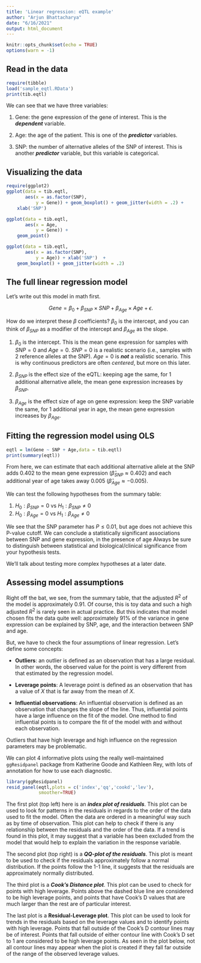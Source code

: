 ```yaml
---
title: 'Linear regression: eQTL example'
author: "Arjun Bhattacharya"
date: "6/16/2021"
output: html_document
---
```


```r
knitr::opts_chunk$set(echo = TRUE)
options(warn = -1)
```

## Read in the data

```r
require(tibble)
load('sample_eqtl.RData')
print(tib.eqtl)
```

We can see that we have three variables:

1.  Gene: the gene expression of the gene of interest. This is the ***dependent*** variable.

2.  Age: the age of the patient. This is one of the ***predictor*** variables.

3.  SNP: the number of alternative alleles of the SNP of interest. This is another ***predictor*** variable, but this variable is categorical.

## Visualizing the data

```r
require(ggplot2)
ggplot(data = tib.eqtl,
       aes(x = as.factor(SNP),
           y = Gene)) + geom_boxplot() + geom_jitter(width = .2) + 
    xlab('SNP')

ggplot(data = tib.eqtl,
       aes(x = Age,
           y = Gene)) +
    geom_point()

ggplot(data = tib.eqtl,
       aes(x = as.factor(SNP),
           y = Age)) + xlab('SNP')  +
    geom_boxplot() + geom_jitter(width = .2)
```

## The full linear regression model

Let's write out this model in math first.

$$
Gene = \beta_0 + \beta_{SNP} \times SNP + \beta_{Age} \times Age + \epsilon.
$$

How do we interpret these $\beta$ coefficients? $\beta_0$ is the intercept,
and you can
think of $\beta_{SNP}$ as a modifier of the intercept 
and $\beta_{Age}$ as the slope.

1.  $\beta_0$ is the intercept. This is the mean gene expression for samples with $SNP = 0$ and $Age = 0$. $SNP = 0$ is a realistic scenario (i.e., samples with 2 reference alleles at the SNP). $Age = 0$ is ***not*** a realistic scenario. This is why continuous predictors are often *centered*, but more on this later.

2.  $\beta_{SNP}$ is the effect size of the eQTL: keeping age the same, for 1 additional alternative allele, the mean gene expression increases by $\beta_{SNP}$.

3.  $\beta_{Age}$ is the effect size of age on gene expression: keep the SNP variable the same, for 1 additional year in age, the mean gene expression increases by $\beta_{Age}$.


## Fitting the regression model using OLS

```r
eqtl = lm(Gene ~ SNP + Age,data = tib.eqtl)
print(summary(eqtl))
```

From here, we can estimate that each additional alternative allele at the SNP adds 0.402 to the mean gene expression ($\hat{\beta}_{SNP} \approx 0.402$) and 
each additional year of age takes away 0.005 ($\hat{\beta}_{Age} \approx -0.005$).

We can test the following hypotheses from the summary table:

1.  $H_0: \beta_{SNP} = 0$ vs $H_1: \beta_{SNP} \neq 0$
2.  $H_0: \beta_{Age} = 0$ vs $H_1: \beta_{Age} \neq 0$

We see that the SNP parameter has $P \leq 0.01$, but age does not achieve this P-value cutoff. We can conclude a statistically significant associations between SNP and gene expression, in the presence of age Always be sure to distinguish between statistical and biological/clinical significance from your hypothesis tests.

We'll talk about testing more complex hypotheses at a later date.

## Assessing model assumptions

Right off the bat, we see, from the summary table, that the adjusted $R^2$ of the model is approximately 0.91. Of course, this is toy data and such a high adjusted $R^2$ is rarely seen in actual practice. But this indicates that model chosen fits the data quite well: approximately 91% of the variance in gene expression can be explained by SNP, age, and the interaction between SNP and age.

But, we have to check the four assumptions of linear regression. Let's define some concepts:

-   **Outliers**: an outlier is defined as an observation that has a large residual. In other words, the observed value for the point is very different from that estimated by the regression model.

-   **Leverage points**: A leverage point is defined as an observation that has a value of $X$ that is far away from the mean of $X$.

-   **Influential observations**: An influential observation is defined as an observation that changes the slope of the line. Thus, influential points have a large influence on the fit of the model. One method to find influential points is to compare the fit of the model with and without each observation.

Outliers that have high leverage and high influence on the regression parameters may be problematic.

We can plot 4 informative plots using the really well-maintained `ggResidpanel` package from Katherine Goode and Kathleen Rey, with lots of annotation for how to use each diagnostic.

```r
library(ggResidpanel)
resid_panel(eqtl,plots = c('index','qq','cookd','lev'),
            smoother=TRUE)
```

The first plot (top left) here is an ***index plot of residuals***. This plot can be used to look for patterns in the residuals in regards to the order of the data used to fit the model. Often the data are ordered in a meaningful way such as by time of observation. This plot can help to check if there is any relationship between the residuals and the order of the data. If a trend is found in this plot, it may suggest that a variable has been excluded from the model that would help to explain the variation in the response variable.

The second plot (top right) is a ***QQ-plot of the residuals***. This plot is meant to be used to check if the residuals approximately follow a normal distribution. If the points follow the 1-1 line, it suggests that the residuals are approximately normally distributed.

The third plot is a ***Cook's Distance plot***. This plot can be used to check for points with high leverage. Points above the dashed blue line are considered to be high leverage points, and points that have Cook's D values that are much larger than the rest are of particular interest.

The last plot is a **Residual-Leverage plot**. This plot can be used to look for trends in the residuals based on the leverage values and to identify points with high leverage. Points that fall outside of the Cook's D contour lines may be of interest. Points that fall outside of either contour line with Cook's D set to 1 are considered to be high leverage points. As seen in the plot below, not all contour lines may appear when the plot is created if they fall far outside of the range of the observed leverage values.
